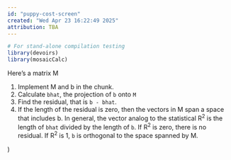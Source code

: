 ```yaml
---
id: "puppy-cost-screen"
created: "Wed Apr 23 16:22:49 2025"
attribution: TBA
---
```


```r
# For stand-alone compilation testing
library(devoirs)
library(mosaicCalc)
```

::: {#exr-puppy-cost-screen}
Here's a matrix M

1. Implement M and b in the chunk. 
2. Calculate `bhat`, the projection of `b` onto `M`
3. Find the residual, that is `b - bhat`.
4. If the length of the residual is zero, then the vectors in M span a space that includes b. In general, the vector analog to the statistical R^2^ is the length of `bhat` divided by the length of `b`. If R^2^ is zero, there is no residual. If R^2^ is 1, `b` is orthogonal to the space spanned by M.

:::
 <!-- end of exr-puppy-cost-screen -->)

